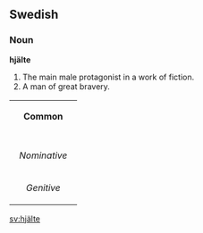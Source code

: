 ==Swedish==
===Noun===
'''hjälte'''

#The main male protagonist in a work of fiction.
#A man of great bravery.

{| border=1 cellspacing=0
| bgcolor="#FFFFF0" colspan=5 align=center | '''Common'''
|-
|- bgcolor="#FFFFF0" align=center
! rowspan=2 | 
| colspan=2 width=105| Singular 
| colspan=2 | Plural
|- bgcolor="#FFFFF0" align=center
| width=105 | ''Indefinite'' 
| width=105 | ''Definite'' 
| width=105 |  ''Indefinite'' 
|  width=105 | ''Definite''
|- align=center
| width=105 bgcolor="#FFFFF0" | ''Nominative'' 
| [[hjälte]]
| [[hjälten]]
| [[hjältar]]
| [[hjältarna]]
|- align=center
| width=105 bgcolor="#FFFFF0" | ''Genitive'' 
| [[hjältes]]
| [[hjältens]]
| [[hjältars]]
| [[hjältarnas]]
|}

[[sv:hjälte]]